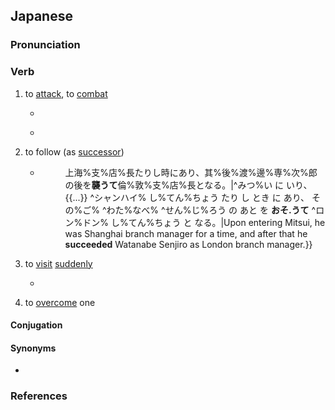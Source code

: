 ==Japanese==
{{ja-kanjitab|おそ|yomi=k}}

===Pronunciation===
{{ja-pron|おそ.う|acc=2|acc2=0|acc_ref=SMK2}}
{{ja-ojad}}

===Verb===
{{ja-verb|おそう|type=1|tr=trans}}

# to [[attack]], to [[combat]]
#* {{quote-book|ja|2009||Nihon no meijō kyūjūkyū no nazo||96|trans-title=Mysteries of 99 famous Japanese castles|pageurl=https://books.google.com/books?id=08xdDAAAQBAJ&pg=RA1-PT114}}
#*: {{ja-usex|敵の背%後%回る仕%組みも重%要だ。攻%撃する際に正%面から向かうより、敵の後%方から'''襲う'''ほうが成%功%率は高いからだ。|てき の はい%ご% まわる し%くみ も じゅう%よう だ。 こう%げき する さい に しょう%めん から むかう より、てき の こう%ほう から '''おそ.う''' ほう が せい%こう% りつ は たかい から だ。|It is also important to arrange to be behind the opponent. This is because compared to a frontal assault, to '''attack''' from the opponent’s rear gives a higher success rate.}}
#* {{quote-book|ja|2011|Matsumoto Ichiju|Heta na jinsei ron yori ikkyu no kotoba||34|trans-title=Words to improve a poor outlook on life|pageurl=https://books.google.com/books?id=vL4_DwAAQBAJ&pg=PT34}}
#*: {{ja-usex|盗%賊はもともと%貧しい%家を'''襲う'''ものではない。蓄%財した蔵をねらう。|とう%ぞく は もともと %まずしい %いえ を '''おそ.う''' もの で は ない。 ちく%ざい した くら を ねらう。|Bandits by nature do not '''hit''' poor houses. They aim for rich treasuries.}}
# {{lb|ja|dated|sort=おそう}} to follow (as [[successor]])
#* {{quote-book|ja|1912|Uzaki Kumakichi|Jinbutsu hyōron chōya no go daibatsu||339|trans-title=Analysis of persons in the five great governing factions|pageurl=https://books.google.com/books?id=CNMKAAAAMAAJ&pg=RA2-PA339}}
#*: {{ja-usex|三%井に入り、{{...}}上海%支%店%長たりし時にあり、其%後%渡%邊%専%次%郎の後を'''襲うて'''倫%敦%支%店%長となる。|^みつ%い に いり、{{...}} ^シャンハイ% し%てん%ちょう たり し とき に あり、 その%ご% ^わた%なべ% ^せん%じ%ろう の あと を '''おそ.うて''' ^ロン%ドン% し%てん%ちょう と なる。|Upon entering Mitsui, he was Shanghai branch manager for a time, and after that he '''succeeded''' Watanabe Senjiro as London branch manager.}}
# to [[visit]] [[suddenly]]
#* {{quote-book|ja|2010|Kamuro Banji|Zankon no ken: adauchi ibun||81-82|trans-title=Blade of malice: a tale of vengeance|pageurl=https://books.google.com/books?id=q-wqMjWeWLkC&pg=PA81}}
#*: {{ja-usex|「討ち入った四%十%六%人はすべて切%腹。吉%良%家は取り漬かされた」<br>「そうか。しかし、気に入らぬな。相%手の寝%込みを'''襲う'''とは、卑%怯ではないか。」|「うち.いった よん%じゅう%ろく%にん は すべて せっ%ぷく。 き%ら%-け は とりつかされた」<br>「そう か。 しかし、 き に いらぬ な。 あい%て の ね%こみ を '''おそ.う''' と は、 ひ%きょう で は ない か。」|“All 46 raiders committed ''seppuku''. The Kira clan has been brought in.” “I see. But I don’t like it. Is it not cowardly to '''visit suddenly''' while the opponent is asleep?”}}
# {{lb|ja|of an incapacitating feeling}} to [[overcome]] one
#: {{ja-usex|[[眠気]]が'''襲ってきた'''。|ねむけ が '''おそってきた'''。|Drowsiness '''has overcome''' [me].}}
#: {{ja-usex|[[睡魔]]に'''襲われる'''|すいま に '''おそわれる'''|to '''be attacked''' by sleepiness ("a devil of sleepiness")}}

====Conjugation====
{{ja-go-u|おそ}}

====Synonyms====
* {{sense|to attack}} {{ja-r|linkto=攻撃|攻撃する|こうげき する}}

===References===
<references/>